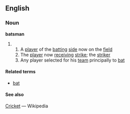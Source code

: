 ==English==
===Noun===
'''batsman'''
# {{Cricket}}
## A [[player]] of the [[batting]] [[side]] now on the [[field]]
## The [[player]] now [[receiving]] [[strike]]; the [[striker]]
## Any player selected for his [[team]] principally to [[bat]]

====Related terms====
*[[bat]]

====See also====
[[w:Cricket (sport)|Cricket]] — Wikipedia